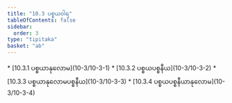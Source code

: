 ```yaml
---
title: "10.3 ပစ္စယဝါရ"
tableOfContents: false
sidebar:
  order: 3
type: "tipitaka"
basket: "ab"
---
```



<DynamicBreadcrumb />



<TableOfContents>
* [10.3.1 ပစ္စယာနုလောမ](10-3/10-3-1)
* [10.3.2 ပစ္စယပစ္စနီယ](10-3/10-3-2)
* [10.3.3 ပစ္စယာနုလောမပစ္စနီယ](10-3/10-3-3)
* [10.3.4 ပစ္စယပစ္စနီယာနုလောမ](10-3/10-3-4)
</TableOfContents>